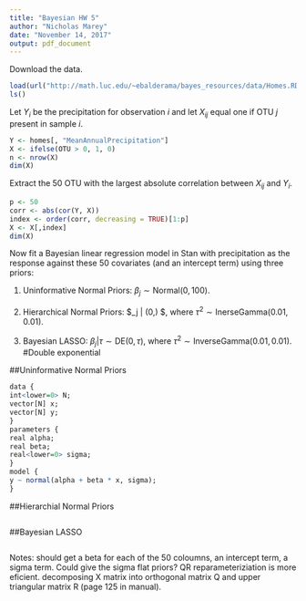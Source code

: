 ```yaml
---
title: "Bayesian HW 5"
author: "Nicholas Marey"
date: "November 14, 2017"
output: pdf_document
---
```


Download the data. 

```r
load(url("http://math.luc.edu/~ebalderama/bayes_resources/data/Homes.RData"))
ls()
```


Let $Y_i$ be the precipitation for observation $i$ and let $X_{ij}$ equal one if OTU $j$ present in sample $i$.


```r
Y <- homes[, "MeanAnnualPrecipitation"]
X <- ifelse(OTU > 0, 1, 0)
n <- nrow(X)
dim(X)
```

Extract the 50 OTU with the largest absolute correlation between $X_{ij}$ and $Y_i$.

```r
p <- 50
corr <- abs(cor(Y, X))
index <- order(corr, decreasing = TRUE)[1:p]
X <- X[,index]
dim(X)
```

Now fit a Bayesian linear regression model in Stan with precipitation as the response against these 50 covariates (and an intercept term) using three priors:

1. Uninformative Normal Priors: $\beta_j \sim \text{Normal}(0,100)$.

2. Hierarchical Normal Priors: $\beta_j | \tau \sim \text{Normal}(0,\tau) $, where $\tau^2 \sim \text{InerseGamma}(0.01, 0.01)$.

3. Bayesian LASSO: $\beta_j | \tau \sim \text{DE}(0,\tau)$, where $\tau^2 \sim \text{InverseGamma}(0.01,0.01)$. #Double exponential

##Uninformative Normal Priors
```r
data {
int<lower=0> N;
vector[N] x;
vector[N] y;
}
parameters {
real alpha;
real beta;
real<lower=0> sigma;
}
model {
y ~ normal(alpha + beta * x, sigma);
}
```


##Hierarchial Normal Priors
```r

```

##Bayesian LASSO
```r

```

Notes:
should get a beta for each of the 50 coloumns, an intercept term, a sigma term.
Could give the sigma flat priors?
QR reparameteriziation is more eficient. decomposing X matrix into orthogonal matrix Q and upper triangular matrix R (page 125 in manual). 











